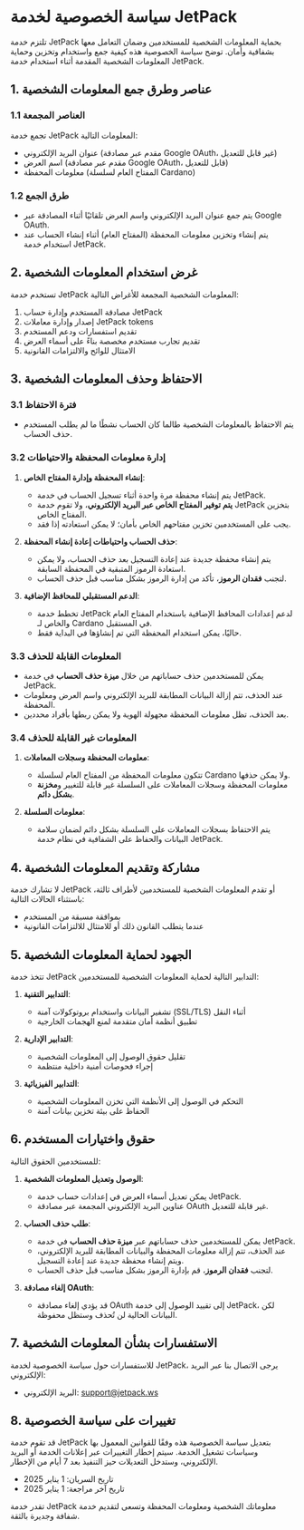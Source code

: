 # سياسة الخصوصية لخدمة JetPack

تلتزم خدمة JetPack بحماية المعلومات الشخصية للمستخدمين وضمان التعامل معها بشفافية وأمان. توضح سياسة الخصوصية هذه كيفية جمع واستخدام وتخزين وحماية المعلومات الشخصية المقدمة أثناء استخدام خدمة JetPack.

## 1. عناصر وطرق جمع المعلومات الشخصية

### 1.1 العناصر المجمعة
تجمع خدمة JetPack المعلومات التالية:

- عنوان البريد الإلكتروني (مقدم عبر مصادقة Google OAuth، غير قابل للتعديل)
- اسم العرض (مقدم عبر مصادقة Google OAuth، قابل للتعديل)
- معلومات المحفظة (المفتاح العام لسلسلة Cardano)

### 1.2 طرق الجمع
- يتم جمع عنوان البريد الإلكتروني واسم العرض تلقائيًا أثناء المصادقة عبر Google OAuth.
- يتم إنشاء وتخزين معلومات المحفظة (المفتاح العام) أثناء إنشاء الحساب عند استخدام خدمة JetPack.

## 2. غرض استخدام المعلومات الشخصية

تستخدم خدمة JetPack المعلومات الشخصية المجمعة للأغراض التالية:

1. مصادقة المستخدم وإدارة حساب JetPack
2. إصدار وإدارة معاملات JetPack tokens
3. تقديم استفسارات ودعم المستخدم
4. تقديم تجارب مستخدم مخصصة بناءً على أسماء العرض
5. الامتثال للوائح والالتزامات القانونية

## 3. الاحتفاظ وحذف المعلومات الشخصية

### 3.1 فترة الاحتفاظ
- يتم الاحتفاظ بالمعلومات الشخصية طالما كان الحساب نشطًا ما لم يطلب المستخدم حذف الحساب.

### 3.2 إدارة معلومات المحفظة والاحتياطات
1. **إنشاء المحفظة وإدارة المفتاح الخاص**:
   - يتم إنشاء محفظة مرة واحدة أثناء تسجيل الحساب في خدمة JetPack.
   - **يتم توفير المفتاح الخاص عبر البريد الإلكتروني**، ولا تقوم خدمة JetPack بتخزين المفتاح الخاص.
   - يجب على المستخدمين تخزين مفتاحهم الخاص بأمان؛ لا يمكن استعادته إذا فقد.

2. **حذف الحساب واحتياطات إعادة إنشاء المحفظة**:
   - يتم إنشاء محفظة جديدة عند إعادة التسجيل بعد حذف الحساب، ولا يمكن استعادة الرموز المتبقية في المحفظة السابقة.
   - لتجنب **فقدان الرموز**، تأكد من إدارة الرموز بشكل مناسب قبل حذف الحساب.

3. **الدعم المستقبلي للمحافظ الإضافية**:
   - تخطط خدمة JetPack لدعم إعدادات المحافظ الإضافية باستخدام المفتاح العام والخاص لـ Cardano في المستقبل.
   - حاليًا، يمكن استخدام المحفظة التي تم إنشاؤها في البداية فقط.

### 3.3 المعلومات القابلة للحذف
- يمكن للمستخدمين حذف حساباتهم من خلال **ميزة حذف الحساب** في خدمة JetPack.
- عند الحذف، تتم إزالة البيانات المطابقة للبريد الإلكتروني واسم العرض ومعلومات المحفظة.
- بعد الحذف، تظل معلومات المحفظة مجهولة الهوية ولا يمكن ربطها بأفراد محددين.

### 3.4 المعلومات غير القابلة للحذف
1. **معلومات المحفظة وسجلات المعاملات**:
   - تتكون معلومات المحفظة من المفتاح العام لسلسلة Cardano ولا يمكن حذفها.
   - معلومات المحفظة وسجلات المعاملات على السلسلة غير قابلة للتغيير و**مخزنة بشكل دائم**.

2. **معلومات السلسلة**:
   - يتم الاحتفاظ بسجلات المعاملات على السلسلة بشكل دائم لضمان سلامة البيانات والحفاظ على الشفافية في نظام خدمة JetPack.

## 4. مشاركة وتقديم المعلومات الشخصية

لا تشارك خدمة JetPack أو تقدم المعلومات الشخصية للمستخدمين لأطراف ثالثة، باستثناء الحالات التالية:

- بموافقة مسبقة من المستخدم
- عندما يتطلب القانون ذلك أو للامتثال للالتزامات القانونية

## 5. الجهود لحماية المعلومات الشخصية

تتخذ خدمة JetPack التدابير التالية لحماية المعلومات الشخصية للمستخدمين:

1. **التدابير التقنية**:
   - تشفير البيانات واستخدام بروتوكولات آمنة (SSL/TLS) أثناء النقل
   - تطبيق أنظمة أمان متقدمة لمنع الهجمات الخارجية

2. **التدابير الإدارية**:
   - تقليل حقوق الوصول إلى المعلومات الشخصية
   - إجراء فحوصات أمنية داخلية منتظمة

3. **التدابير الفيزيائية**:
   - التحكم في الوصول إلى الأنظمة التي تخزن المعلومات الشخصية
   - الحفاظ على بيئة تخزين بيانات آمنة

## 6. حقوق واختيارات المستخدم

للمستخدمين الحقوق التالية:

1. **الوصول وتعديل المعلومات الشخصية**:
   - يمكن تعديل أسماء العرض في إعدادات حساب خدمة JetPack.
   - عناوين البريد الإلكتروني المجمعة عبر مصادقة OAuth غير قابلة للتعديل.

2. **طلب حذف الحساب**:
   - يمكن للمستخدمين حذف حساباتهم عبر **ميزة حذف الحساب** في خدمة JetPack.
   - عند الحذف، تتم إزالة معلومات المحفظة والبيانات المطابقة للبريد الإلكتروني، ويتم إنشاء محفظة جديدة عند إعادة التسجيل.
   - لتجنب **فقدان الرموز**، قم بإدارة الرموز بشكل مناسب قبل حذف الحساب.

3. **إلغاء مصادقة OAuth**:
   - قد يؤدي إلغاء مصادقة OAuth إلى تقييد الوصول إلى خدمة JetPack، لكن البيانات الحالية لن تُحذف وستظل محفوظة.

## 7. الاستفسارات بشأن المعلومات الشخصية

للاستفسارات حول سياسة الخصوصية لخدمة JetPack، يرجى الاتصال بنا عبر البريد الإلكتروني:

- البريد الإلكتروني: support@jetpack.ws

## 8. تغييرات على سياسة الخصوصية

قد تقوم خدمة JetPack بتعديل سياسة الخصوصية هذه وفقًا للقوانين المعمول بها وسياسات تشغيل الخدمة. سيتم إخطار التغييرات عبر إعلانات الخدمة أو البريد الإلكتروني، وستدخل التعديلات حيز التنفيذ بعد 7 أيام من الإخطار.

- تاريخ السريان: 1 يناير 2025
- تاريخ آخر مراجعة: 1 يناير 2025

تقدر خدمة JetPack معلوماتك الشخصية ومعلومات المحفظة وتسعى لتقديم خدمة شفافة وجديرة بالثقة.